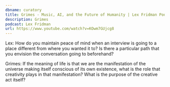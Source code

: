 ```yaml
---
dbname: curatory
title: Grimes - Music, AI, and the Future of Humanity | Lex Fridman Podcast #281
description: Grimes
podcast: Lex Fridman
url: https://www.youtube.com/watch?v=KOwm7GUjcg8
---
```


Lex: How do you maintain peace of mind when an interview is going to a place different from where you wanted it to? Is there a particular path that you envision the conversation going to beforehand?

Grimes: If the meaning of life is that we are the manifestation of the universe making itself conscious of its own existence, what is the role that creativity plays in that manifestation? What is the purpose of the creative act itself?
